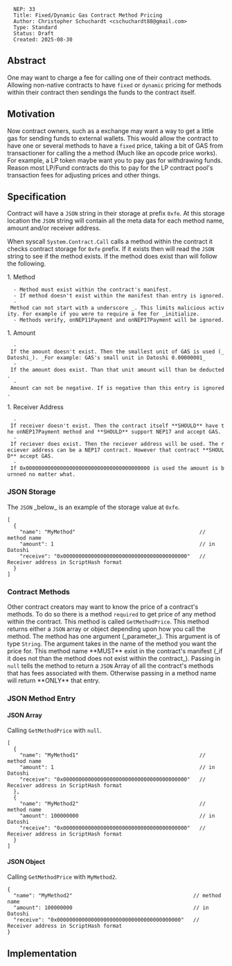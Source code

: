 <pre>
  NEP: 33
  Title: Fixed/Dynamic Gas Contract Method Pricing
  Author: Christopher Schuchardt <cschuchardt88@gmail.com>
  Type: Standard
  Status: Draft
  Created: 2025-08-30
</pre>

==Abstract==

One may want to charge a fee for calling one of their contract methods. Allowing non-native contracts to have <code>fixed</code> or <code>dynamic</code>
pricing for methods within their contract then sendings the funds to the contract itself.

==Motivation==

Now contract owners, such as a exchange may want a way to get a little gas for sending funds to external wallets. This would allow the contract to have
one or several methods to have a <code>fixed</code> price, taking a bit of GAS from transactioner for calling the a method (Much like an opcode price works).
For example, a LP token maybe want you to pay gas for withdrawing funds. Reason most LP/Fund contracts do this to pay for the LP contract pool's 
transaction fees for adjusting prices and other things.

==Specification==

Contract will have a <code>JSON</code> string in their storage at prefix <code>0xfe</code>. At this storage location the <code>JSON</code> string will
contain all the meta data for each method name, amount and/or receiver address. 

When syscall <code>System.Contract.Call</code> calls a method within the contract it checks contract storage for <code>0xfe</code> prefix. If it exists
then will read the <code>JSON</code> string to see if the method exists. If the method does exist than will follow the following.

1. Method
   - Method must exist within the contract's manifest.
   - If method doesn't exist within the manifest than entry is ignored.
   - Method can not start with a underscore <code>_</code>. This limits malicious activity. For example if you were to require a fee for <code>_initialize</code>.
   - Methods <code>verify</code>, <code>onNEP11Payment</code> and <code>onNEP17Payment</code> will be ignored.
1. Amount
   - If the amount doesn't exist. Then the smallest unit of GAS is used (_Datoshi_). _For example: GAS's small unit in Datoshi <code>0.00000001</code>_
   - If the amount does exist. Than that unit amount will than be deducted.
   - Amount can not be negative. If is negative than this entry is ignored.
1. Receiver Address
   - If receiver doesn't exist. Then the contract itself **SHOULD** have the <code>onNEP17Payment</code> method and **SHOULD** support NEP17 and accept GAS.
   - If reciever does exist. Then the reciever address will be used. The reciever address can be a NEP17 contract. However that contract **SHOULD** accept GAS.
   - If <code>0x0000000000000000000000000000000000000000</code> is used the amount is burnned no matter what.

===JSON Storage===

The <code>JSON</code> _below_ is an example of the storage value at <code>0xfe</code>.

<pre>
[
  {
    "name": "MyMethod"                                        // method name
    "amount": 1                                               // in Datoshi
    "receive": "0x0000000000000000000000000000000000000000"   // Receiver address in ScriptHash format
  }
]
</pre>

===Contract Methods===

Other contract creators may want to know the price of a contract's methods. To do so there is a method <code>required</code> to get price of any method
within the contract. This method is called <code>GetMethodPrice</code>. This method returns either a <code>JSON</code> array or object depending upon
how you call the method. The method has one argument (_parameter_). This argument is of type <code>String</code>. The argument takes in the name of the
method you want the price for. This method name **MUST** exist in the contract's manifest (_if it does not than the method does not exist within the contract_).
Passing in <code>null</code> tells the method to return a <code>JSON</code> Array of all the contract's methods that has fees associated with them. Otherwise
passing in a method name will return **ONLY** that entry. 

===JSON Method Entry===

====JSON Array====

Calling <code>GetMethodPrice</code> with <code>null</code>.
<pre>
[
  {
    "name": "MyMethod1"                                       // method name
    "amount": 1                                               // in Datoshi
    "receive": "0x0000000000000000000000000000000000000000"   // Receiver address in ScriptHash format
  },
  {
    "name": "MyMethod2"                                       // method name
    "amount": 100000000                                       // in Datoshi
    "receive": "0x0000000000000000000000000000000000000000"   // Receiver address in ScriptHash format
  }
]
</pre>

====JSON Object====

Calling <code>GetMethodPrice</code> with <code>MyMethod2</code>.
<pre>
{
  "name": "MyMethod2"                                       // method name
  "amount": 100000000                                       // in Datoshi
  "receive": "0x0000000000000000000000000000000000000000"   // Receiver address in ScriptHash format
}
</pre>

==Implementation==
